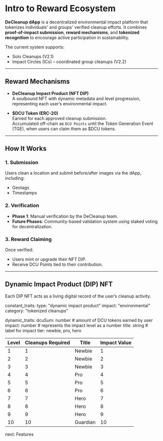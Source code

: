 # Intro to Reward Ecosystem

**DeCleanup dApp** is a decentralized environmental impact platform that tokenizes individuals' and groups' verified cleanup efforts. It combines **proof-of-impact submission**, **reward mechanisms**, and **tokenized recognition** to encourage active participation in sustainability.

The current system supports:
- Solo Cleanups (V2.1)
- Impact Circles (ICs) – coordinated group cleanups (V2.2)

---

## Reward Mechanisms

- **DeCleanup Impact Product (NFT DIP)**  
  A soulbound NFT with dynamic metadata and level progression, representing each user’s environmental impact.

- **$DCU Token (ERC-20)**  
  Earned for each approved cleanup submission.  
  Accumulated off-chain as `DCU Points` until the Token Generation Event (TGE), when users can claim them as $DCU tokens.

---

## How It Works

### 1. Submission
Users clean a location and submit before/after images via the dApp, including:
- Geotags  
- Timestamps  

### 2. Verification
- **Phase 1**: Manual verification by the DeCleanup team.
- **Future Phases**: Community-based validation system using staked voting for decentralization.

### 3. Reward Claiming
Once verified:
- Users mint or upgrade their NFT DIP.
- Receive DCU Points tied to their contribution.

---

## Dynamic Impact Product (DIP) NFT

Each DIP NFT acts as a living digital record of the user’s cleanup activity.

constant_traits:
  type: "dynamic impact product"
  impact: "environmental"
  category: "tokenized cleanups"

dynamic_traits:
  dcuSum: number    # amount of DCU tokens earned by user
  impact: number    # represents the impact level as a number
  title: string     # label for impact tier: newbie, pro, hero


| Level | Cleanups Required | Title    | Impact Value |
| ----- | ----------------- | -------- | ------------ |
| 1     | 1                 | Newbie   | 1            |
| 2     | 2                 | Newbie   | 2            |
| 3     | 3                 | Newbie   | 3            |
| 4     | 4                 | Pro      | 4            |
| 5     | 5                 | Pro      | 5            |
| 6     | 6                 | Pro      | 6            |
| 7     | 7                 | Hero     | 7            |
| 8     | 8                 | Hero     | 8            |
| 9     | 9                 | Hero     | 9            |
| 10    | 10                | Guardian | 10           |

<nav className='flex items-center justify-end space-x-2'>
  <ArrowRight />
  <Link href='/overview/features'>next: Features</Link>
</nav>
